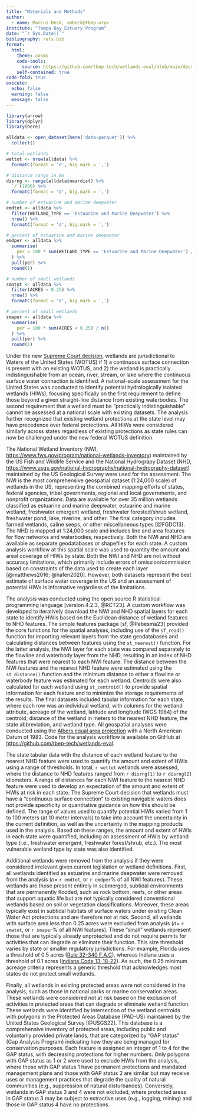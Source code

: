 ```yaml
---
title: "Materials and Methods"
author: 
  - name: Marcus Beck, <mbeck@tbep.org>
institute: "Tampa Bay Estuary Program"
date: "`r Sys.Date()`"
bibliography: refs.bib
format:
  html:
    theme: cosmo
    code-tools: 
      source: https://github.com/tbep-tech/wetlands-eval/blob/main/docs/methods.qmd
    self-contained: true
code-fold: true
execute:
  echo: false
  warning: false
  message: false
---
```


```r
library(arrow)
library(dplyr)
library(here)

alldata <- open_dataset(here('data-parquet')) %>% 
  collect()

# total wetlands
wettot <- nrow(alldata) %>% 
  formatC(format = 'd', big.mark = ',')

# distance range in km
disrng <- range(alldata$neardist) %>% 
  `/`(1000) %>% 
  formatC(format = 'd', big.mark = ',')

# number of estuarine and marine deepwater
emdtot <- alldata %>% 
  filter(WETLAND_TYPE == 'Estuarine and Marine Deepwater') %>% 
  nrow() %>% 
  formatC(format = 'd', big.mark = ',')

# percent of estuarine and marine deepwater
emdper <- alldata %>% 
  summarise(
    per = 100 * sum(WETLAND_TYPE == 'Estuarine and Marine Deepwater') / n()
  ) %>% 
  pull(per) %>% 
  round(1)

# number of small wetlands
smatot <- alldata %>% 
  filter(ACRES < 0.25) %>% 
  nrow() %>% 
  formatC(format = 'd', big.mark = ',')

# percent of small wetlands
smaper <- alldata %>% 
  summarise(
    per = 100 * sum(ACRES < 0.25) / n()
  ) %>% 
  pull(per) %>% 
  round(1)
```

Under the new [Supreme Court decision](https://www.supremecourt.gov/opinions/22pdf/21-454_4g15.pdf), wetlands are jurisdictional to Waters of the United States (WOTUS) if 1) a continuous surface connection is present with an existing WOTUS, and 2) the wetland is practically indistinguishable from an ocean, river, stream, or lake where the continuous surface water connection is identified. A national-scale assessment for the United States was conducted to identify potential hydrologically isolated wetlands (HIWs), focusing specifically on the first requirement to define those beyond a given straight-line distance from existing waterbodies. The second requirement that a wetland must be "practically indistinguishable" cannot be assessed at a national scale with existing datasets. The analysis further recognized that existing wetland protections at the state level may have precedence over federal protections. All HIWs were considered similarly across states regardless of existing protections as state rules can now be challenged under the new federal WOTUS definition.

The National Wetland Inventory (NWI, <https://www.fws.gov/program/national-wetlands-inventory>) maintained by the US Fish and Wildlife Service and the National Hydrograpy Dataset (NHD, <https://www.usgs.gov/national-hydrography/national-hydrography-dataset>) maintained by the US Geological Survey were used for the assessment. The NWI is the most comprehensive geospatial dataset (1:24,000 scale) of wetlands in the US, representing the combined mapping efforts of states, federal agencies, tribal governments, regional and local governments, and nonprofit organizations. Data are available for over 35 million wetlands classified as estuarine and marine deepwater, estuarine and marine wetland, freshwater emergent wetland, freshwater forested/shrub wetland, freshwater pond, lake, riverine, and other. The final category includes farmed wetlands, saline seeps, or other miscellaneous types [@FGDC13]. The NHD is mapped at 1:24,000 scale and includes line and area features for flow networks and waterbodies, respectively. Both the NWI and NHD are available as separate geodatabases or shapefiles for each state. A custom analysis workflow at this spatial scale was used to quantity the amount and areal coverage of HIWs by state. Both the NWI and NHD are not without accuracy limitations, which primarily include errors of omission/commission based on constraints of the data used to create each layer [@matthews2016; @hafen2020]. However, both datasets represent the best estimate of surface water coverage in the US and an assessment of potential HIWs is informative regardless of the limitations.

The analysis was conducted using the open source R statistical programming language [version 4.2.3, @RCT23]. A custom workflow was developed to iteratively download the NWI and NHD spatial layers for each state to identify HWIs based on the Euclidean distance of wetland features to NHD features. The simple features package [sf, @Pebesma23] provided the core functions for the spatial analyses, including use of the `sf_read()` function for importing relevant layers from the state geodatabases and calculating distances between features using the `st_nearest()` function. For the latter analysis, the NWI layer for each state was compared separately to the flowline and waterbody layer from the NHD, resulting in an index of NHD features that were nearest to each NWI feature. The distance between the NWI features and the nearest NHD feature were estimated using the `st_distance()` function and the minimum distance to either a flowline or waterbody feature was estimated for each wetland. Centroids were also calculated for each wetland using `st_centroid()` to provide spatial information for each feature and to minimize the storage requirements of the results. The final datasets included tabular information for each state, where each row was an individual wetland, with columns for the wetland attribute, acreage of the wetland, latitude and longitude (WGS 1984) of the centroid, distance of the wetland in meters to the nearest NHD feature, the state abbreviation, and wetland type. All geospatial analyses were conducted using the [Albers equal area projection](https://www.fws.gov/node/264848) with a North American Datum of 1983. Code for the analysis workflow is available on GitHub at [https://github.com/tbep-tech/wetlands-eval](%5Bhttps://github.com/tbep-tech/wetlands-eval).

The state tabular data with the distance of each wetland feature to the nearest NHD feature were used to quantify the amount and extent of HWIs using a range of thresholds. In total, `r wettot` wetlands were assessed, where the distance to NHD features ranged from `r disrng[1]` to `r disrng[2]` kilometers. A range of distances for each NWI feature to the nearest NHD feature were used to develop an expectation of the amount and extent of HWIs at risk in each state. The Supreme Court decision that wetlands must have a "continuous surface connection" to existing navigable waters does not provide specificity or quantitative guidance on how this should be defined. The range of values used to quantify potential HWIs varied from 1 to 100 meters (at 10 meter intervals) to take into account the uncertainty in the current definition, as well as the uncertainty in the mapping products used in the analysis. Based on these ranges, the amount and extent of HWIs in each state were quantified, including an assessment of HWIs by wetland type (i.e., freshwater emergent, freshwater forest/shrub, etc.). The most vulnerable wetland type by state was also identified.

Additional wetlands were removed from the analysis if they were considered irrelevant given current legislation or wetland definitions. First, all wetlands identified as estuarine and marine deepwater were removed from the analysis ($n=$ `r emdtot`, or `r emdper`% of all NWI features). These wetlands are those present entirely in submerged, subtidal environments that are permanently flooded, such as rock bottom, reefs, or other areas that support aquatic life but are not typically considered conventional wetlands based on soil or vegetation classifications. Moreover, these areas typically exist in subtidal habitats of surface waters under existing Clean Water Act protections and are therefore not at risk. Second, all wetlands with surface area less than 0.25 acres were excluded from analysis ($n=$ `r smatot`, or `r smaper`% of all NWI features). These "small" wetlands represent those that are typically already unprotected and do not require permits for activities that can degrade or eliminate their function. This size threshold varies by state or smaller regulatory jurisdictions. For example, Florida uses a threshold of 0.5 acres ([Rule 32-340 F.A.C](https://www.flrules.org/gateway/ChapterHome.asp?Chapter=62-340)), whereas Indiana uses a threshold of 0.1 acres ([Indiana Code 13-18-22](https://www.in.gov/idem/wetlands/information-about/state-regulated-wetlands-program/overview-of-idem-state-regulated-wetland-permit-types/)). As such, the 0.25 minimum acreage criteria represents a generic threshold that acknowledges most states do not protect small wetlands.

Finally, all wetlands in existing protected areas were not considered in the analysis, such as those in national parks or marine conservation areas. These wetlands were considered not at risk based on the exclusion of activities in protected areas that can degrade or eliminate wetland function. These wetlands were identified by intersection of the wetland centroids with polygons in the Protected Areas Database (PAD-US) maintained by the United States Geological Survey [@USGS22]. This database is a comprehensive inventory of protected areas, including public and voluntarily provided private lands, that are categorized by "GAP status" (Gap Analysis Program) indicating how they are being managed for conservation purposes. Each feature is assigned an integer of 1 to 4 for the GAP status, with decreasing protections for higher numbers. Only polygons with GAP status as 1 or 2 were used to exclude HWIs from the analysis, where those with GAP status 1 have permanent protections and mandated management plans and those with GAP status 2 are similar but may receive uses or management practices that degrade the quality of natural communities (e.g., suppression of natural disturbances). Conversely, wetlands in GAP status 3 and 4 were not excluded, where protected areas in GAP status 3 may be subject to extractive uses (e.g., logging, mining) and those in GAP status 4 have no protections.
